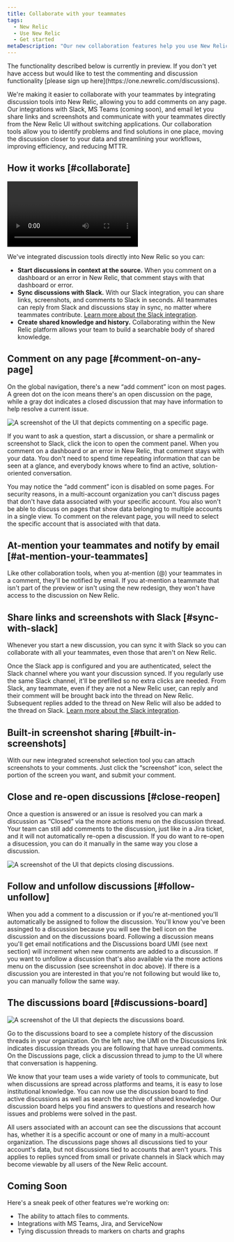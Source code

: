 ```yaml
---
title: Collaborate with your teammates
tags:
  - New Relic 
  - Use New Relic
  - Get started
metaDescription: "Our new collaboration features help you use New Relic to solve problems together"
---
```





<Callout variant="important">
The functionality described below is currently in preview. If you don't yet have access but would like to test the commenting and discussion functionality [please sign up here](https://one.newrelic.com/discussions).
</Callout>

We're making it easier to collaborate with your teammates by integrating discussion tools into New Relic, allowing you to add comments on any page. Our integrations with Slack, MS Teams (coming soon), and email let you share links and screenshots and communicate with your teammates directly from the New Relic UI without switching applications. Our collaboration tools allow you to identify problems and find solutions in one place, moving the discussion closer to your data and streamlining your workflows, improving efficiency, and reducing MTTR.

## How it works [#collaborate]

<Video
 type="wistia"
 id="m4b6y854wi"
/>

We've integrated discussion tools directly into New Relic so you can: 

* **Start discussions in context at the source.** When you comment on a dashboard or an error in New Relic, that comment stays with that dashboard or error.
* **Sync discussions with Slack.**  With our Slack integration, you can share links, screenshots, and comments to Slack in seconds. All teammates  can reply from Slack and discussions stay in sync, no matter where teammates contribute. [Learn more about the Slack integration](https://docs-preview.newrelic.com/docs/collaboration-slack-integration).
* **Create shared knowledge and history.** Collaborating within the New Relic platform allows your team to build a searchable body of shared knowledge.
## Comment on any page [#comment-on-any-page]

On the global navigation, there's a new “add comment” icon on most pages. A green dot on the icon means there's an open discussion on the page, while a gray dot indicates a closed discussion that may have information to help resolve a current issue. 

<img
  title="Comment on any page "
  alt="A screenshot of the UI that depicts commenting on a specific page."
  src={green_dot}
/>

If you want to ask a question, start a discussion, or share a permalink or screenshot to Slack, click the icon to open the comment panel. When you comment on a dashboard or an error in New Relic, that comment stays with your data. You don't need to spend time repeating information that can be seen at a glance, and everybody knows where to find an active, solution-oriented conversation.

You may notice the “add comment” icon is disabled on some pages. For security reasons, in a multi-account organization you can't discuss pages that don't have data associated with your specific account. You also won't be able to discuss on pages that show data belonging to multiple accounts in a single view. To comment on the relevant page, you will need to select the specific account that is associated with that data. 

## At-mention your teammates and notify by email [#at-mention-your-teammates]

Like other collaboration tools, when you at-mention (@) your teammates in a comment, they'll be notified by email. If you at-mention a teammate that isn't part of the preview or isn't using the new redesign, they won't have access to the discussion on New Relic. 

## Share links and screenshots with Slack [#sync-with-slack]

Whenever you start a new discussion, you can sync it with Slack so you can collaborate with all your teammates, even those that aren't on New Relic.

Once the Slack app is configured and you are authenticated, select the Slack channel where you want your discussion synced. If you regularly use the same Slack channel, it'll be prefilled so no extra clicks are needed. From Slack, any teammate, even if they are not a New Relic user, can reply and their comment will be brought back into the thread on New Relic. Subsequent replies added to the thread on New Relic will also be added to the thread on Slack. [Learn more about the Slack integration](https://docs-preview.newrelic.com/docs/collaboration-slack-integration).

## Built-in screenshot sharing [#built-in-screenshots]

With our new integrated screenshot selection tool you can attach screenshots to your comments. Just click the “screenshot” icon, select the portion of the screen you want, and submit your comment. 

## Close and re-open discussions [#close-reopen]

Once a question is answered or an issue is resolved you can mark a discussion as “Closed” via the more actions menu on the discussion thread. Your team can still add comments to the discussion, just like in a Jira ticket, and it will not automatically re-open a discussion. If you do want to re-open a disucession, you can do it manually in the same way you close a discussion.

<img
  title="Close and reopen discussions "
  alt="A screenshot of the UI that depicts closing discussions."
  src={close_and_reopen_discussions}
/>

## Follow and unfollow discussions [#follow-unfollow]

When you add a comment to a discussion or if you're at-mentioned you'll automatically be assigned to follow the discussion. You'll know you've been assinged to a discussion because you will see the bell icon on the discussion and on the discussions board. Following a discussion means you'll get email notifications and the Discussions board UMI (see next section) will increment when new comments are added to a discussion. If you want to unfollow a discussion that's also available via the more actions menu on the discussion (see screenshot in doc above).  If there is a discussion you are interested in that you're not following but would like to, you can manually follow the same way. 

## The discussions board [#discussions-board]

<img
  title="Discussions board"
  alt="A screenshot of the UI that depiects the discussions board."
  src={collaboration_discussion_board_new}
/>

Go to the discussions board to see a complete history of the discussion threads in your organization. On the left nav, the UMI on the Discussions link indicates discussion threads you are following that have unread comments. On the Discussions page, click a discussion thread to jump to the UI where that conversation is happening.

We know that your team uses a wide variety of tools to communicate, but when discussions are spread across platforms and teams, it is easy to lose institutional knowledge. You can now use the discussion board to find active discussions as well as search the archive of shared knowledge. Our discussion board helps you find answers to questions and research how issues and problems were solved in the past.

All users associated with an account can see the discussions that account has, whether it is a specific account or one of many in a multi-account organization. The discussions page shows all discussions tied to your account's data, but not discussions tied to accounts that aren't yours. This applies to replies synced from small or private channels in Slack which may become viewable by all users of the New Relic account.

## Coming Soon

Here's a sneak peek of other features we're working on:
* The ability to attach files to comments.
* Integrations with MS Teams, Jira, and ServiceNow
* Tying discussion threads to markers on charts and graphs
